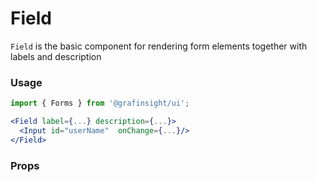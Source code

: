 
<Meta title="MDX|Field" component={Field} />

# Field

`Field` is the basic component for rendering form elements together with labels and description

### Usage

```jsx
import { Forms } from '@grafinsight/ui';

<Field label={...} description={...}>
  <Input id="userName"  onChange={...}/>
</Field>
```

### Props

<Props of={Field} />
